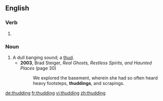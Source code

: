 ==English==

===Verb===
{{head|en}}

# {{present participle of|thud|lang=en}}

===Noun===
{{en-noun}}

# A dull banging sound; a [[thud]].
#* '''2003''', Brad Steiger, ''Real Ghosts, Restless Spirits, and Haunted Places'' (page 30)
#*: We explored the basement, wherein she had so often heard heavy footsteps, '''thuddings''', and scrapings.

[[de:thudding]]
[[fr:thudding]]
[[vi:thudding]]
[[zh:thudding]]